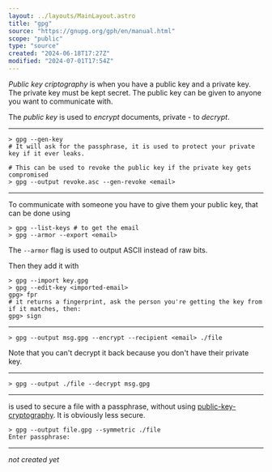 ```yaml
---
layout: ../layouts/MainLayout.astro
title: "gpg"
source: "https://gnupg.org/gph/en/manual.html"
scope: "public"
type: "source"
created: "2024-06-18T17:27Z"
modified: "2024-07-01T17:54Z"
---
```



<NoteMeta name="public-key-cryptography" source="https://gnupg.org/gph/en/manual.html" scope="public" type="main" created="2024-06-18T17:40Z" modified="2024-07-16T15:07Z" />

*Public key criptography* is when you have a public key and a private key. The private key must be kept secret. The public key can be given to anyone you want to communicate with.

The *public key* is used to *encrypt* documents, private - to *decrypt*.

---

<NoteMeta name="gpg-create-key" source="https://gnupg.org/gph/en/manual.html" scope="public" type="main" created="2024-06-18T18:26Z" modified="2024-07-01T17:54Z" />

```shell
> gpg --gen-key
# It will ask for the passphrase, it is used to protect your private key if it ever leaks.

# This can be used to revoke the public key if the private key gets compromised
> gpg --output revoke.asc --gen-revoke <email>
```

---

<NoteMeta name="gpg-exchange-keys" source="https://gnupg.org/gph/en/manual.html" scope="public" type="main" created="2024-06-18T18:26Z" modified="2024-07-01T17:55Z" />

To communicate with someone you have to give them your public key, that can be done using
```shell
> gpg --list-keys # to get the email
> gpg --armor --export <email>
```

The `--armor` flag is used to output ASCII instead of raw bits.

Then they add it with
```shell
> gpg --import key.gpg
> gpg --edit-key <imported-email>
gpg> fpr
# it returns a fingerprint, ask the person you're getting the key from if it matches, then:
gpg> sign
```

---

<NoteMeta name="gpg-encrypt" source="https://gnupg.org/gph/en/manual.html" scope="public" type="main" created="2024-06-18T18:27Z" modified="2024-07-01T17:54Z" />

```shell
> gpg --output msg.gpg --encrypt --recipient <email> ./file
```

Note that you can't decrypt it back because you don't have their private key.

---

<NoteMeta name="gpg-decrypt" source="https://gnupg.org/gph/en/manual.html" scope="public" type="main" created="2024-06-18T18:43Z" modified="2024-07-01T17:54Z" />

```shell
> gpg --output ./file --decrypt msg.gpg
```

---

<NoteMeta name="gpg-symmetric" source="" scope="public" type="main" created="2024-06-18T18:45Z" modified="2024-07-01T17:55Z" />

is used to secure a file with a passphrase, without using [public-key-cryptography](/public-key-cryptography). It is obviously less secure.

```shell
> gpg --output file.gpg --symmetric ./file
Enter passphrase:
```

---

*not created yet*